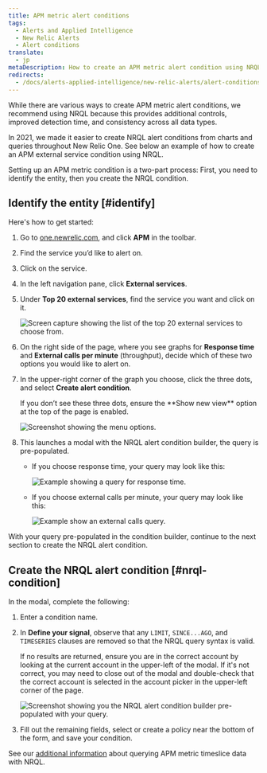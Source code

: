 ```yaml
---
title: APM metric alert conditions
tags:
  - Alerts and Applied Intelligence
  - New Relic Alerts
  - Alert conditions
translate:
  - jp
metaDescription: How to create an APM metric alert condition using NRQL.
redirects:
  - /docs/alerts-applied-intelligence/new-relic-alerts/alert-conditions/apm-metric-alert-conditions
---
```







While there are various ways to create APM metric alert conditions, we recommend using NRQL because this provides additional controls, improved detection time, and consistency across all data types.

In 2021, we made it easier to create NRQL alert conditions from charts and queries throughout New Relic One. See below an example of how to create an APM external service condition using NRQL.

Setting up an APM metric condition is a two-part process: First, you need to identify the entity, then you create the NRQL condition.

## Identify the entity [#identify]

Here's how to get started:

1. Go to [one.newrelic.com](https://one.newrelic.com), and click **APM** in the toolbar.
2. Find the service you’d like to alert on.
3. Click on the service.
4. In the left navigation pane, click **External services**.
5. Under **Top 20 external services**, find the service you want and click on it.

   <img
     src={topTwenty2}
     title="top-twenty.png"
     alt="Screen capture showing the list of the top 20 external services to choose from."
   />
6. On the right side of the page, where you see graphs for **Response time** and **External calls per minute** (throughput), decide which of these two options you would like to alert on.
7. In the upper-right corner of the graph you choose, click the three dots, and select **Create alert condition**.

   <Callout variant="tip">
     If you don’t see these three dots, ensure the **Show new view** option at the top of the page is enabled.
   </Callout>

   <img
     src={externalServiceGraph2}
     title="external_service_graph.png"
     alt="Screenshot showing the menu options."
   />
8. This launches a modal with the NRQL alert condition builder, the query is pre-populated.

   * If you choose response time, your query may look like this:

     <img
       src={responseTimeQuery}
       title="response_time_query.png"
       alt="Example showing a query for response time."
     />
   * If you choose external calls per minute, your query may look like this:

     <img
       src={externalCallsQuery}
       title="external-calls-query.png"
       alt="Example show an external calls query."
     />

With your query pre-populated in the condition builder, continue to the next section to create the NRQL alert condition.

## Create the NRQL alert condition [#nrql-condition]

In the modal, complete the following:

1. Enter a condition name.
2. In **Define your signal**, observe that any `LIMIT`, `SINCE...AGO`, and `TIMESERIES` clauses are removed so that the NRQL query syntax is valid.

   <Callout variant="tip">
     If no results are returned, ensure you are in the correct account by looking at the current account in the upper-left of the modal.
     If it's not correct, you may need to close out of the modal and double-check that the correct account is selected in the account picker in the upper-left corner of the page.
   </Callout>

   <img
     src={nrqlConditionBuilderModal}
     title="nrql_condition_builder_modal.png"
     alt="Screenshot showing you the NRQL alert condition builder pre-populated with your query."
   />
3. Fill out the remaining fields, select or create a policy near the bottom of the form, and save your condition.

See our [additional information](/docs/query-your-data/nrql-new-relic-query-language/nrql-query-tutorials/query-apm-metric-timeslice-data-nrql#timeslice-conversion) about querying APM metric timeslice data with NRQL.
